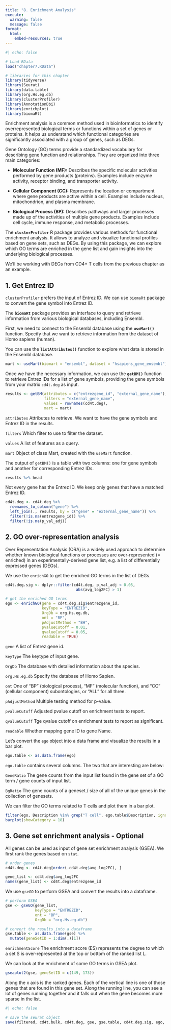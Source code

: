 ```yaml
---
title: "8. Enrichment Analysis"
execute:
  warning: false
  message: false
format:
  html:
    embed-resources: true
---
```


```r
#| echo: false

# Load RData
load("chapter7.RData")
```

```r
# libraries for this chapter
library(tidyverse)
library(Seurat)
library(data.table)
library(org.Hs.eg.db)
library(clusterProfiler)
library(AnnotationDbi)
library(enrichplot)
library(biomaRt)
```

Enrichment analysis is a common method used in bioinformatics to identify overrepresented biological terms or functions within a set of genes or proteins. It helps us understand which functional categories are significantly associated with a group of genes, such as DEGs.

Gene Ontology (GO) terms provide a standardized vocabulary for describing gene function and relationships. They are organized into three main categories:

-   **Molecular Function (MF):** Describes the specific molecular activities performed by gene products (proteins). Examples include enzyme activity, receptor binding, and transporter activity.

-   **Cellular Component (CC):** Represents the location or compartment where gene products are active within a cell. Examples include nucleus, mitochondrion, and plasma membrane.

-   **Biological Process (BP):** Describes pathways and larger processes made up of the activities of multiple gene products. Examples include cell cycle, immune response, and metabolic processes.

The **`clusterProfiler`** R package provides various methods for functional enrichment analysis. It allows to analyze and visualize functional profiles based on gene sets, such as DEGs. By using this package, we can explore which GO terms are enriched in the gene list and gain insights into the underlying biological processes.

We’ll be working with DEGs from CD4+ T cells from the previous chapter as an example.

## 1. Get Entrez ID

`clusterProfiler` prefers the input of Entrez ID. We can use `biomaRt` package to convert the gene symbol into Entrez ID.

The **`biomaRt`** package provides an interface to query and retrieve information from various biological databases, including Ensembl.

First, we need to connect to the Ensembl database using the **`useMart()`** function. Specify that we want to retrieve information from the dataset of Homo sapiens (human).

::: callout-tip
You can use the **`listAttributes()`** function to explore what data is stored in the Ensembl database.
:::

```r
mart <- useMart(biomart = "ensembl", dataset = "hsapiens_gene_ensembl")
```

Once we have the necessary information, we can use the **`getBM()`** function to retrieve Entrez IDs for a list of gene symbols, providing the gene symbols from your matrix `cd4t.deg` as input.

```r
results <- getBM(attributes = c("entrezgene_id", "external_gene_name"),
                 filters = "external_gene_name", 
                 values = rownames(cd4t.deg),
                 mart = mart)
```

`attributes` Attributes to retrieve. We want to have the gene symbols and Entrez ID in the results.

`filters` Which filter to use to filter the dataset.

`values` A list of features as a query.

`mart` Object of class Mart, created with the `useMart` function.

The output of `getBM()` is a table with two columns: one for gene symbols and another for corresponding Entrez IDs.

```r
results %>% head
```

Not every gene has the Entrez ID. We keep only genes that have a matched Entrez ID.

```r
cd4t.deg <- cd4t.deg %>% 
  rownames_to_column("gene") %>% 
  left_join(., results, by = c("gene" = "external_gene_name")) %>% 
  filter(!is.na(entrezgene_id)) %>% 
  filter(!is.na(p_val_adj))
```

## 2. GO over-representation analysis

Over Representation Analysis (ORA) is a widely used approach to determine whether known biological functions or processes are over-represented (= enriched) in an experimentally-derived gene list, e.g. a list of differentially expressed genes (DEGs).

We use the `enrichGO` to get the enriched GO terms in the list of DEGs.

```r
cd4t.deg.sig <- dplyr::filter(cd4t.deg, p_val_adj < 0.05, 
                               abs(avg_log2FC) > 1)

# get the enriched GO terms
ego <- enrichGO(gene = cd4t.deg.sig$entrezgene_id,
                keyType = "ENTREZID",
                OrgDb = org.Hs.eg.db,
                ont = "BP",
                pAdjustMethod = "BH",
                pvalueCutoff = 0.01,
                qvalueCutoff = 0.05,
                readable = TRUE)
```

`gene` A list of Entrez gene id.

`keyType` The keytype of input gene.

`OrgDb` The database with detailed information about the species.

`org.Hs.eg.db` Specify the database of Homo Sapien.

`ont` One of "BP" (biological process), "MF" (molecular function), and "CC" (cellular component) subontologies, or "ALL" for all three.

`pAdjustMethod` Multiple testing method for p-value.

`pvalueCutoff` Adjusted pvalue cutoff on enrichment tests to report.

`qvalueCutoff` Tge qvalue cutoff on enrichment tests to report as significant.

`readable` Whether mapping gene ID to gene Name.

Let's convert the `ego` object into a data frame and visualize the results in a bar plot.

```r
ego.table <- as.data.frame(ego)
```

`ego.table` contains several columns. The two that are interesting are below:

`GeneRatio` The gene counts from the input list found in the gene set of a GO term / gene counts of input list.

`BgRatio` The gene counts of a geneset / size of all of the unique genes in the collection of genesets.

We can filter the GO terms related to T cells and plot them in a bar plot.

```r
filter(ego, Description %in% grep("T cell", ego.table$Description, ignore.case = T, value = T)) %>% 
barplot(showCategory = 18)
```

## 3. Gene set enrichment analysis - Optional

All genes can be used as input of gene set enrichment analysis (GSEA). We first rank the genes based on `stat`.

```r
# order genes
cd4t.deg <- cd4t.deg[order(-cd4t.deg$avg_log2FC), ]

gene_list <- cd4t.deg$avg_log2FC
names(gene_list) <- cd4t.deg$entrezgene_id
```

We use `gseGO` to perform GSEA and convert the results into a dataframe.

```r
# perform GSEA
gse <- gseGO(gene_list,
             keyType = "ENTREZID",
             ont = "BP",
             OrgDb = "org.Hs.eg.db")

# convert the results into a dataframe
gse.table <- as.data.frame(gse) %>% 
  mutate(geneSetID = 1:dim(.)[1])
```

`enrichmentScore` The enrichment score (ES) represents the degree to which a set S is over-represented at the top or bottom of the ranked list L.

We can look at the enrichment of some GO terms in GSEA plot.

```r
gseaplot2(gse, geneSetID = c(149, 173))
```

Along the x axis is the ranked genes. Each of the vertical line is one of those genes that are found in this gene set. Along the running line, you can see a lot of genes running together and it falls out when the gene becomes more sparse in the list.

```r
#| echo: false

# save the seurat object
save(filtered, cd4t.bulk, cd4t.deg, gse, gse.table, cd4t.deg.sig, ego, ego.table, file = "chapter8.RData")
```
